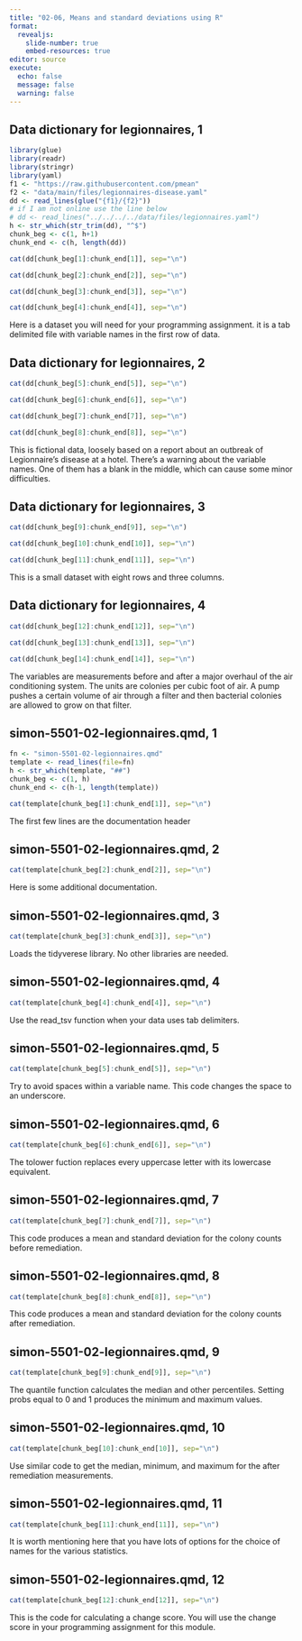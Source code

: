 ```yaml
---
title: "02-06, Means and standard deviations using R"
format: 
  revealjs:
    slide-number: true
    embed-resources: true
editor: source
execute:
  echo: false
  message: false
  warning: false
---
```


## Data dictionary for legionnaires, 1

```r
library(glue)
library(readr)
library(stringr)
library(yaml)
f1 <- "https://raw.githubusercontent.com/pmean"
f2 <- "data/main/files/legionnaires-disease.yaml"
dd <- read_lines(glue("{f1}/{f2}"))
# if I am not online use the line below
# dd <- read_lines("../../../../data/files/legionnaires.yaml")
h <- str_which(str_trim(dd), "^$")
chunk_beg <- c(1, h+1)
chunk_end <- c(h, length(dd))
```

```r
cat(dd[chunk_beg[1]:chunk_end[1]], sep="\n")
```

```r
cat(dd[chunk_beg[2]:chunk_end[2]], sep="\n")
```


```r
cat(dd[chunk_beg[3]:chunk_end[3]], sep="\n")
```

```r
cat(dd[chunk_beg[4]:chunk_end[4]], sep="\n")
```

:::notes
Here is a dataset you will need for your programming assignment. it is a tab delimited file with variable names in the first row of data.
:::

## Data dictionary for legionnaires, 2

```r
cat(dd[chunk_beg[5]:chunk_end[5]], sep="\n")
```

```r
cat(dd[chunk_beg[6]:chunk_end[6]], sep="\n")
```

```r
cat(dd[chunk_beg[7]:chunk_end[7]], sep="\n")
```

```r
cat(dd[chunk_beg[8]:chunk_end[8]], sep="\n")
```

:::notes
This is fictional data, loosely based on a report about an outbreak of Legionnaire's disease at a hotel. There's a warning about the variable names. One of them has a blank in the middle, which can cause some minor difficulties.
:::

## Data dictionary for legionnaires, 3

```r
cat(dd[chunk_beg[9]:chunk_end[9]], sep="\n")
```

```r
cat(dd[chunk_beg[10]:chunk_end[10]], sep="\n")
```

```r
cat(dd[chunk_beg[11]:chunk_end[11]], sep="\n")
```

:::notes
This is a small dataset with eight rows and three columns.
:::

## Data dictionary for legionnaires, 4

```r
cat(dd[chunk_beg[12]:chunk_end[12]], sep="\n")
```

```r
cat(dd[chunk_beg[13]:chunk_end[13]], sep="\n")
```

```r
cat(dd[chunk_beg[14]:chunk_end[14]], sep="\n")
```

:::notes
The variables are measurements before and after a major overhaul of the air conditioning system. The units are colonies per cubic foot of air. A pump pushes a certain volume of air through a filter and then bacterial colonies are allowed to grow on that filter.
:::

## simon-5501-02-legionnaires.qmd, 1

```r
fn <- "simon-5501-02-legionnaires.qmd"
template <- read_lines(file=fn)
h <- str_which(template, "##")
chunk_beg <- c(1, h)
chunk_end <- c(h-1, length(template))
```

```r
cat(template[chunk_beg[1]:chunk_end[1]], sep="\n")
```

:::notes
The first few lines are the documentation header
:::

## simon-5501-02-legionnaires.qmd, 2

```r
cat(template[chunk_beg[2]:chunk_end[2]], sep="\n")
```

:::notes
Here is some additional documentation.
:::

## simon-5501-02-legionnaires.qmd, 3

```r
cat(template[chunk_beg[3]:chunk_end[3]], sep="\n")
```

:::notes
Loads the tidyverese library. No other libraries are needed.
:::



## simon-5501-02-legionnaires.qmd, 4

```r
cat(template[chunk_beg[4]:chunk_end[4]], sep="\n")
```

:::notes
Use the read_tsv function when your data uses tab delimiters.
:::

## simon-5501-02-legionnaires.qmd, 5

```r
cat(template[chunk_beg[5]:chunk_end[5]], sep="\n")
```
:::notes
Try to avoid spaces within a variable name. This code changes the space to an underscore. 
:::

## simon-5501-02-legionnaires.qmd, 6

```r
cat(template[chunk_beg[6]:chunk_end[6]], sep="\n")
```

:::notes
The tolower fuction replaces every uppercase letter with its lowercase equivalent.
:::

## simon-5501-02-legionnaires.qmd, 7

```r
cat(template[chunk_beg[7]:chunk_end[7]], sep="\n")
```

:::notes
This code produces a mean and standard deviation for the colony counts before remediation.
:::

## simon-5501-02-legionnaires.qmd, 8

```r
cat(template[chunk_beg[8]:chunk_end[8]], sep="\n")
```

:::notes
This code produces a mean and standard deviation for the colony counts after remediation.
:::


## simon-5501-02-legionnaires.qmd, 9

```r
cat(template[chunk_beg[9]:chunk_end[9]], sep="\n")
```

:::notes
The quantile function calculates the median and other percentiles. Setting probs equal to 0 and 1 produces the minimum and maximum values.
:::

## simon-5501-02-legionnaires.qmd, 10

```r
cat(template[chunk_beg[10]:chunk_end[10]], sep="\n")
```

:::notes
Use similar code to get the median, minimum, and maximum for the after remediation measurements.
:::

## simon-5501-02-legionnaires.qmd, 11

```r
cat(template[chunk_beg[11]:chunk_end[11]], sep="\n")
```

:::notes
It is worth mentioning here that you have lots of options for the choice of names for the various statistics. 
:::

## simon-5501-02-legionnaires.qmd, 12

```r
cat(template[chunk_beg[12]:chunk_end[12]], sep="\n")
```

:::notes
This is the code for calculating a change score. You will use the change score in your programming assignment for this module.
:::

